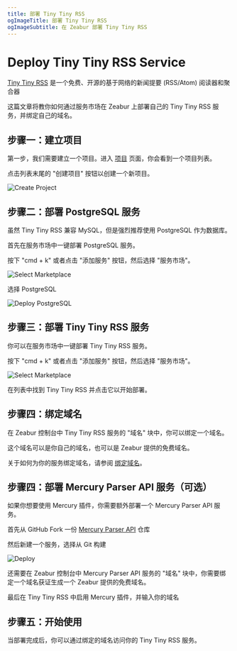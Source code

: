 ```yaml
---
title: 部署 Tiny Tiny RSS
ogImageTitle: 部署 Tiny Tiny RSS
ogImageSubtitle: 在 Zeabur 部署 Tiny Tiny RSS
---
```


# Deploy Tiny Tiny RSS Service

[Tiny Tiny RSS](https://tt-rss.org/) 是一个免费、开源的基于网络的新闻提要 (RSS/Atom) 阅读器和聚合器

这篇文章将教你如何通过服务市场在 Zeabur 上部署自己的 Tiny Tiny RSS 服务，并绑定自己的域名。

## 步骤一：建立项目

第一步，我们需要建立一个项目。进入 [项目](https://dash.zeabur.com/projects) 页面，你会看到一个项目列表。

点击列表末尾的 "创建项目" 按钮以创建一个新项目。

![Create Project](/deploy/common/create-project.en-US.png)

## 步骤二：部署 PostgreSQL 服务

虽然 Tiny Tiny RSS 兼容 MySQL，但是强烈推荐使用 PostgreSQL 作为数据库。

首先在服务市场中一键部署 PostgreSQL 服务。

按下 "cmd + k" 或者点击 "添加服务" 按钮，然后选择 "服务市场"。

![Select Marketplace](/deploy/common/select-service.en-US.png)

选择 PostgreSQL

![Deploy PostgreSQL](/marketplace/postgresql/deploy.png)

## 步骤三：部署 Tiny Tiny RSS 服务

你可以在服务市场中一键部署 Tiny Tiny RSS 服务。

按下 "cmd + k" 或者点击 "添加服务" 按钮，然后选择 "服务市场"。

![Select Marketplace](/deploy/common/select-service.en-US.png)

在列表中找到 Tiny Tiny RSS 并点击它以开始部署。

## 步骤四：绑定域名

在 Zeabur 控制台中 Tiny Tiny RSS 服务的 "域名" 块中，你可以绑定一个域名。

这个域名可以是你自己的域名，也可以是 Zeabur 提供的免费域名。

关于如何为你的服务绑定域名，请参阅 [绑定域名](../deploy/domain-binding)。

## 步骤四：部署 Mercury Parser API 服务（可选）

如果你想要使用 Mercury 插件，你需要额外部署一个 Mercury Parser API 服务。

首先从 GitHub Fork 一份 [Mercury Parser API](https://github.com/HenryQW/mercury-parser-api) 仓库

然后新建一个服务，选择从 Git 构建

![Deploy](/deploy/common/select-service.en-US.png)

还需要在 Zeabur 控制台中 Mercury Parser API 服务的 "域名" 块中，你需要绑定一个域名获证生成一个 Zeabur 提供的免费域名。

最后在 Tiny Tiny RSS 中启用 Mercury 插件，并输入你的域名

## 步骤五：开始使用

当部署完成后，你可以通过绑定的域名访问你的 Tiny Tiny RSS 服务。
